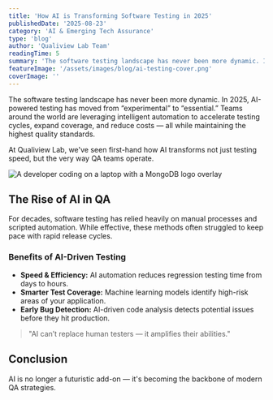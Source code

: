 ```yaml
---
title: 'How AI is Transforming Software Testing in 2025'
publishedDate: '2025-08-23'
category: 'AI & Emerging Tech Assurance'
type: 'blog'
author: 'Qualiview Lab Team'
readingTime: 5
summary: 'The software testing landscape has never been more dynamic. In 2025, AI-powered testing has moved from "experimental" to "essential".'
featureImage: '/assets/images/blog/ai-testing-cover.png'
coverImage: ''
---
```


The software testing landscape has never been more dynamic. In 2025, AI-powered testing has moved from “experimental” to “essential.” Teams around the world are leveraging intelligent automation to accelerate testing cycles, expand coverage, and reduce costs — all while maintaining the highest quality standards.


At Qualiview Lab, we've seen first-hand how AI transforms not just testing speed, but the very way QA teams operate.

![A developer coding on a laptop with a MongoDB logo overlay](/assets/images/blog/ai-testing-cover.png)

## The Rise of AI in QA

For decades, software testing has relied heavily on manual processes and scripted automation. While effective, these methods often struggled to keep pace with rapid release cycles.

### Benefits of AI-Driven Testing
- **Speed & Efficiency:** AI automation reduces regression testing time from days to hours.
- **Smarter Test Coverage:** Machine learning models identify high-risk areas of your application.
- **Early Bug Detection:** AI-driven code analysis detects potential issues before they hit production.

> "AI can’t replace human testers — it amplifies their abilities."

## Conclusion

AI is no longer a futuristic add-on — it's becoming the backbone of modern QA strategies.